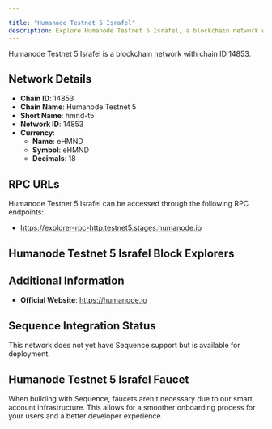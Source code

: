 ```yaml
---

title: "Humanode Testnet 5 Israfel"
description: Explore Humanode Testnet 5 Israfel, a blockchain network with chain ID 14853. Learn about its native currency, eHMND, and how to interact with the network.
---
```




Humanode Testnet 5 Israfel is a blockchain network with chain ID 14853.

## Network Details

- **Chain ID**: 14853
- **Chain Name**: Humanode Testnet 5
- **Short Name**: hmnd-t5
- **Network ID**: 14853
- **Currency**: 
  - **Name**: eHMND
  - **Symbol**: eHMND
  - **Decimals**: 18

## RPC URLs

Humanode Testnet 5 Israfel can be accessed through the following RPC endpoints:

- https://explorer-rpc-http.testnet5.stages.humanode.io

## Humanode Testnet 5 Israfel Block Explorers



## Additional Information

- **Official Website**: https://humanode.io

## Sequence Integration Status

This network does not yet have Sequence support but is available for deployment.

## Humanode Testnet 5 Israfel Faucet

When building with Sequence, faucets aren't necessary due to our smart account infrastructure. This allows for a smoother onboarding process for your users and a better developer experience.
